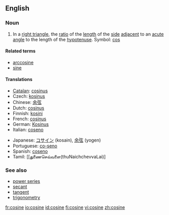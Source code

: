 ==English==

===Noun===
{{en-noun}}

# {{trigonometry}} In a [[right triangle]], the [[ratio]] of the [[length]] of the [[side]] [[adjacent]] to an [[acute]] [[angle]] to the length of the [[hypotenuse]]. Symbol: [[cos]]
<!--These definitions are equivalent to the one above and so do not define different senses of the word.
# {{mathematics}} The ''x'' [[coordinate]] of the [[point]] on the [[unit]] [[circle]] at the given [[anticlockwise]] angle from the ''x'' [[axis]].
# {{mathematics}} The [[sum]] of the [[real]] or [[complex]] [[power series]]
:: <math>\sum_0^\infty{{(-1)^{n}}\over{(2n)!}}x^{2n}</math>
-->

====Related terms====
* [[arccosine]]
* [[sine]]

====Translations====
{{trans-top|trigonometric function}}
* [[Catalan]]: [[cosinus#Catalan|cosinus]] {{m}}
* Czech: [[kosinus]] {{m}}
* Chinese: [[余弦]]
* Dutch: [[cosinus#Dutch|cosinus]] {{m}}
* Finnish: [[kosini]]
* French: [[cosinus#French|cosinus]] {{m}}
* German: [[Kosinus]] {{m}}
* Italian: [[coseno#Italian|coseno]] {{m}}
{{trans-mid}}
* Japanese: [[コサイン]] (kosain), [[余弦]] (yogen)
* Portuguese: [[co-seno]] {{m}}
* Spanish: [[coseno#Spanish|coseno]] {{m}}
* Tamil: [[துணைசெவ்வளை(thuNaichchevvaLai)]
{{trans-bottom}}

===See also===
* [[power series]]
* [[secant]]
* [[tangent]]
* [[trigonometry]]

[[fr:cosine]]
[[io:cosine]]
[[id:cosine]]
[[fi:cosine]]
[[vi:cosine]]
[[zh:cosine]]